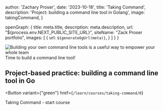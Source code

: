 
  author: 'Zachary Proser',
  date: '2023-10-18',
  title: 'Taking Command', 
  description: 'Project: building a command line tool in Golang',
  image: takingCommand,
}

  openGraph: {
    title: meta.title,
    description: meta.description,
    url: "${process.env.NEXT_PUBLIC_SITE_URL}", 
    siteName: "Zack Proser portfolio",
    images: [
      {
        url: `${generateOgUrl(meta)}`,
      }
    ]
  }
}


<Image width={1200} height={600} src={takingCommand.src} alt="Building your own command line tools is a useful way to empower your whole team" />
<figcaption>Time to build a command line tool!</figcaption>

## Project-based practice: building a command line tool in Go 



<Button 
  variant={"green"}
  href={`/learn/courses/taking-command/0`}
>
Taking Command - start course
</Button>
